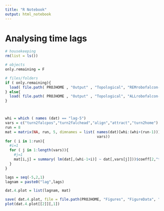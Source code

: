 ```yaml
---
title: "R Notebook"
output: html_notebook
---
```




# Analysing time lags


```R
# housekeeping
rm(list = ls())

# objects
only.remaining = F

# files/folders
if ( only.remaining){
  load( file.path( PROJHOME , "Output" , "Topological", "REMrobofalcon-data.rda"))
} else{
  load( file.path( PROJHOME , "Output" , "Topological", "ALLrobofalcon-data.rda"))
}



whi = which ( names (dat) == "lag-5")
vars = c("turn2falcpos","turn2falchead","align","attract","turn2home")
run = 8
mat = matrix(NA, run, 5, dimnames = list( names(dat)[whi:(whi+(run-1))],
                                          vars))
for ( i in 1:run){
  #i=1
  for ( j in 1:length(vars)){
    #j=1
    mat[i,j] = summary( lm(dat[,(whi-1+i)] ~ dat[,vars[j]]))$coeff[2,"t value"]
  }
}

lags = seq(-5,2,1)
lagnam = paste0("lag",lags)

dat.4.plot = list(lagnam, mat)

save( dat.4.plot, file = file.path(PROJHOME, "Figures", "FigureData", "lags_as_predictors_of_turn"))
plot(dat.4.plot[[2]][,1])
```

